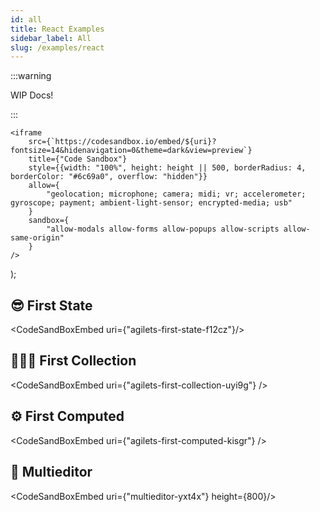 ```yaml
---
id: all
title: React Examples
sidebar_label: All
slug: /examples/react
---
```


:::warning

WIP Docs!

:::

    <iframe
        src={`https://codesandbox.io/embed/${uri}?fontsize=14&hidenavigation=0&theme=dark&view=preview`}
        title={"Code Sandbox"}
        style={{width: "100%", height: height || 500, borderRadius: 4, borderColor: "#6c69a0", overflow: "hidden"}}
        allow={
            "geolocation; microphone; camera; midi; vr; accelerometer; gyroscope; payment; ambient-light-sensor; encrypted-media; usb"
        }
        sandbox={
            "allow-modals allow-forms allow-popups allow-scripts allow-same-origin"
        }
    />
);

## 😎 First State
<CodeSandBoxEmbed uri={"agilets-first-state-f12cz"}/>


## 👨‍👩‍👦‍ First Collection
<CodeSandBoxEmbed uri={"agilets-first-collection-uyi9g"} />


## ⚙️‍ First Computed
<CodeSandBoxEmbed uri={"agilets-first-computed-kisgr"} />


## 📝 Multieditor
<CodeSandBoxEmbed uri={"multieditor-yxt4x"} height={800}/>
